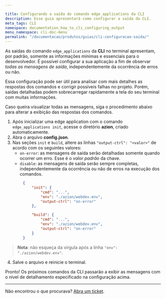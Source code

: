 ```yaml
---

title: Configurando a saída do comando edge_applications da CLI
description: Esse guia apresentará como configurar a saída da CLI.
meta_tags: CLI
namespace: documentation_how_to_cli_configuring_output
menu_namespace: cli-doc-menu
permalink: "/documentacao/produtos/guias/cli-configuracao-saida/"
---
```


As saídas do comando `edge_applications` da **CLI** no terminal apresentam, por padrão, somente as informações mínimas e essenciais para o desenvolvedor. É possível configurar a sua aplicação a fim de observar *todas as mensagens de saída*, independentemente da ocorrência de erros ou não.

Essa configuração pode ser útil para analisar com mais detalhes as respostas dos comandos e corrigir possíveis falhas no projeto. Porém, saídas detalhadas podem sobrecarregar rapidamente a tela do seu terminal com muitas informações.

Caso queira visualizar todas as mensagens, siga o procedimento abaixo para alterar a exibição das respostas dos comandos.

1. Após inicializar uma edge application com o comando `edge_applications init`, acesse o diretório **azion**, criado automaticamente.
2. Abra o arquivo **config.json**.
3. Nas seções `init` e `build`, altere as linhas `"output-ctrl": "<valor>"` de acordo com os seguintes valores:
    - `on-error`: as mensagens de saída serão detalhadas somente quando ocorrer um erro. Esse é o *valor padrão* da chave.  
    - `disable`: as mensagens de saída serão sempre completas, independentemente da ocorrência ou não de erros na execução dos comandos.  

```json
        {  
            "init": {  
                "cmd": "...",  
                "env": "./azion/webdev.env",  
                "output-ctrl": "on-error"
            },  

            "build": {  
                "cmd": "...",  
                "env": "./azion/webdev.env",  
                "output-ctrl": "on-error"
            }
        }
```

> **Nota**: não esqueça da vírgula após a linha `"env": "./azion/webdev.env"`.

4. Salve o arquivo e reinicie o terminal.

Pronto! Os próximos comandos da CLI passarão a exibir as mensagens com o nível de detalhamento especificado na configuração acima.

---

Não encontrou o que procurava? [Abra um ticket](https://tickets.azion.com/pt-BR/support/login/).
